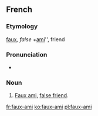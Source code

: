 ==French==

===Etymology===

[[faux#French|faux]]'', false + ''[[ami#French|ami]]'', friend

===Pronunciation===
* {{audio|Fr-Paris--faux-ami.ogg|Audio (Paris)|lang=fr}}

===Noun===
{{fr-noun|head=[[faux]]-[[ami]]|m}}

# [[faux ami#English|Faux ami]], [[false friend]].


[[fr:faux-ami]]
[[ko:faux-ami]]
[[pl:faux-ami]]